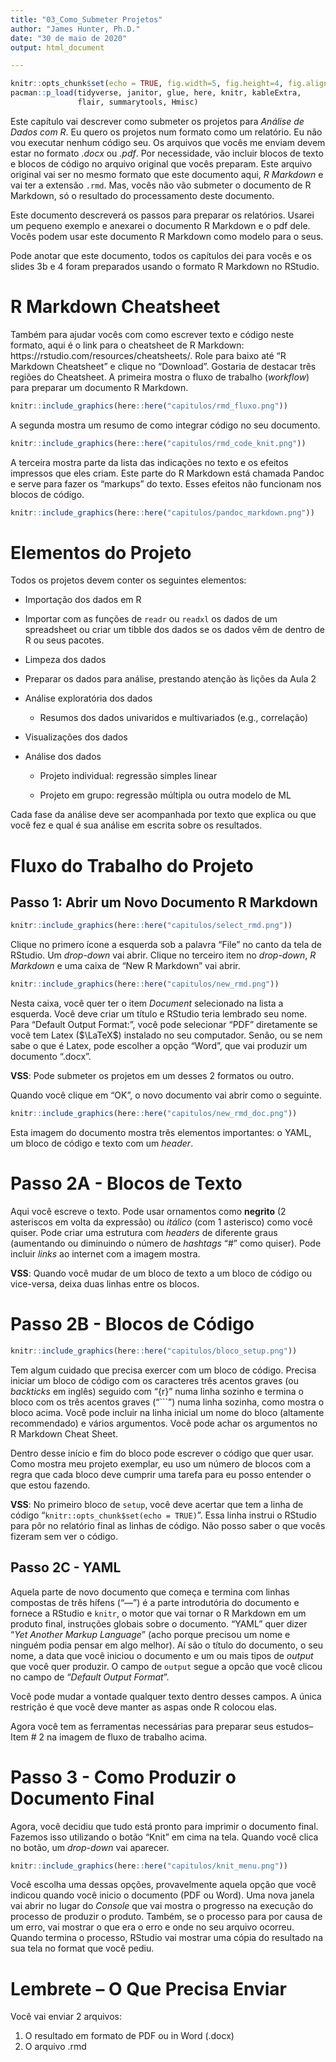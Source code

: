 ---
title: "03_Como_Submeter Projetos"
author: "James Hunter, Ph.D."
date: "30 de maio de 2020"
output: html_document

---

```{r setup, include = FALSE}
knitr::opts_chunk$set(echo = TRUE, fig.width=5, fig.height=4, fig.align = "center")
pacman::p_load(tidyverse, janitor, glue, here, knitr, kableExtra, 
               flair, summarytools, Hmisc)
```

Este capítulo vai descrever como submeter os projetos para *Análise de Dados com R*. Eu quero os projetos num formato como um relatório. Eu não vou executar nenhum código seu.
Os arquivos que vocês me enviam devem estar no formato *.docx* ou *.pdf*. Por necessidade, vão incluir blocos de texto e blocos de código no arquivo original que vocês preparam. Este arquivo original vai ser no mesmo formato que este documento aqui, *R Markdown* e vai ter a extensão `.rmd`. Mas, vocês não vão submeter o documento de R Markdown, só o resultado do processamento deste documento. 

Este documento descreverá os passos para preparar os relatórios. Usarei um pequeno exemplo e anexarei o documento R Markdown e o pdf dele. Vocês podem usar este documento R Markdown como modelo para o seus. 

Pode anotar que este documento, todos os capítulos dei para vocês e os slides 3b e 4 foram preparados usando o formato R Markdown no RStudio.

# R Markdown Cheatsheet

Também para ajudar vocês com como escrever texto e código neste formato, aqui é o link para o cheatsheet de R Markdown: https://rstudio.com/resources/cheatsheets/. Role para baixo até "R Markdown Cheatsheet" e clique no "Download". Gostaria de destacar três regiões do Cheatsheet. A primeira mostra o fluxo de trabalho (*workflow*) para preparar um documento R Markdown.


```{r workflow, echo = FALSE, fig.align='center', fig.cap = "R Markdown Fluxo de Trabalho"}

knitr::include_graphics(here::here("capitulos/rmd_fluxo.png"))
```

A segunda mostra um resumo de como integrar código no seu documento.


```{r code, echo = FALSE, fig.align='center', fig.cap = "R Markdown Código"}

knitr::include_graphics(here::here("capitulos/rmd_code_knit.png"))
```

A terceira mostra parte da lista das indicações no texto e os efeitos impressos que eles criam. Este parte do R Markdown está chamada Pandoc e serve para fazer os "markups" do texto. Esses efeitos não funcionam nos blocos de código.


```{r pandoc, echo = FALSE, fig.align='center', fig.cap = "Pandoc Efeitos (parte)"}

knitr::include_graphics(here::here("capitulos/pandoc_markdown.png"))
```

# Elementos do Projeto

Todos os projetos devem conter os seguintes elementos:

-  Importação dos dados em R

  -  Importar com as funções de `readr` ou `readxl` os dados de um spreadsheet ou criar um tibble dos dados se os dados vêm de dentro de R ou seus pacotes.
  
-  Limpeza dos dados

  -  Preparar os dados para análise, prestando atenção às lições da Aula 2

- Análise exploratória dos dados

  -  Resumos dos dados univaridos e multivariados (e.g., correlação)
  
- Visualizações dos dados

- Análise dos dados

  -  Projeto individual: regressão simples linear
  
  -  Projeto em grupo: regressão múltipla ou outra modelo de ML
  
Cada fase da análise deve ser acompanhada por texto que explica ou que você fez e qual é sua análise em escrita sobre os resultados.

# Fluxo do Trabalho do Projeto

## Passo 1: Abrir um Novo Documento R Markdown


```{r open_rmd, echo = FALSE, fig.align='center'}

knitr::include_graphics(here::here("capitulos/select_rmd.png"))
```

Clique no primero ícone a esquerda sob a palavra "File" no canto da tela de RStudio. Um *drop-down* vai abrir. Clique no terceiro item no *drop-down*, *R Markdown* e uma caixa de "New R Markdown" vai abrir. 

```{r new_rmd, echo = FALSE, fig.align='center'}

knitr::include_graphics(here::here("capitulos/new_rmd.png"))
```
Nesta caixa, você quer ter o item *Document* selecionado na lista a esquerda. Você deve criar um título e RStudio teria lembrado seu nome. Para "Default Output Format:", você pode selecionar "PDF" diretamente se você tem Latex ($\LaTeX$) instalado no seu computador. Senão, ou se nem sabe o que é Latex, pode escolher a opção "Word", que vai produzir um documento ".docx". 

**VSS**: Pode submeter os projetos em um desses 2 formatos ou outro.

Quando você clique em "OK", o novo documento vai abrir como o seguinte.


```{r new_doc, echo = FALSE, fig.align='center'}

knitr::include_graphics(here::here("capitulos/new_rmd_doc.png"))
```

Esta imagem do documento mostra três elementos importantes: o YAML, um bloco de código e texto com um *header*. 

# Passo 2A - Blocos de Texto

Aqui você escreve o texto. Pode usar ornamentos como **negrito** (2 asteriscos em volta da expressão) ou *itálico* (com 1 asterisco) como você quiser. Pode criar uma estrutura com *headers* de diferente graus (aumentando ou diminuindo o número de *hashtags* "#" como quiser). Pode incluir *links* ao internet com a imagem mostra. 

**VSS**: Quando você mudar de um bloco de texto a um bloco de código ou vice-versa, deixa duas linhas entre os blocos.

# Passo 2B - Blocos de Código


```{r setup_bloco, echo = FALSE, fig.align='center'}

knitr::include_graphics(here::here("capitulos/bloco_setup.png"))
```


Tem algum cuidado que precisa exercer com um bloco de código. Precisa iniciar um bloco de código com os caracteres três acentos graves (ou *backticks* em inglês) seguido com "{r}" numa linha sozinho e termina o bloco com os três acentos graves ("```") numa linha sozinha, como mostra o bloco acima. Você pode incluir na linha inicial um nome do bloco (altamente recommendado) e vários argumentos. Você pode achar os argumentos no R Markdown Cheat Sheet. 

Dentro desse início e fim do bloco pode escrever o código que quer usar. Como mostra meu projeto exemplar, eu uso um número de blocos com a regra que cada bloco deve cumprir uma tarefa para eu posso entender o que estou fazendo.

**VSS**: No primeiro bloco de `setup`, você deve acertar que tem a linha de código "`knitr::opts_chunk$set(echo = TRUE)`". Essa linha instrui o RStudio para pôr no relatório final as linhas de código. Não posso saber o que vocês fizeram sem ver o código. 

## Passo 2C - YAML

Aquela parte de novo documento que começa e termina com linhas compostas de três hífens ("---") é a parte introdutória do documento e fornece a RStudio e `knitr`, o motor que vai tornar o R Markdown em um produto final, instruções globais sobre o documento. "YAML" quer dizer "*Yet Another Markup Language*" (acho porque precisou um nome e ninguém podia pensar em algo melhor). Aí são o título do documento, o seu nome, a data que você iniciou o documento e um ou mais tipos de *output* que você quer produzir. O campo de `output` segue a opcão que você clicou no campo de "*Default Output Format*". 

Você pode mudar a vontade qualquer texto dentro desses campos. A única restrição é que você deve manter as aspas onde R colocou elas.

Agora você tem as ferramentas necessárias para preparar seus estudos--Item # 2 na imagem de fluxo de trabalho acima.

# Passo 3 - Como Produzir o Documento Final

Agora, você decidiu que tudo está pronto para imprimir o documento final. Fazemos isso utilizando o botão "Knit" em cima na tela. Quando você clica no botão, um *drop-down* vai aparecer.

```{r knit_opts, echo = FALSE, fig.align='center'}

knitr::include_graphics(here::here("capitulos/knit_menu.png"))
```

Você escolha uma dessas opções, provavelmente aquela opção que você indicou quando você inicio o documento (PDF ou Word). Uma nova janela vai abrir no lugar do *Console* que vai mostra o progresso na execução do processo de produzir o produto. Também, se o processo para por causa de um erro, vai mostrar o que era o erro e onde no seu arquivo ocorreu. Quando termina o processo, RStudio vai mostrar uma cópia do resultado na sua tela no format que você pediu.

# Lembrete -- O Que Precisa Enviar

Você vai enviar 2 arquivos:

1.  O resultado em formato de PDF ou in Word (.docx)
2.  O arquivo .rmd 





